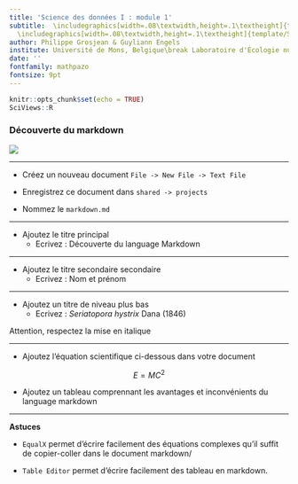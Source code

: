 ```yaml
---
title: 'Science des données I : module 1'
subtitle:  \includegraphics[width=.08\textwidth,height=.1\textheight]{template/biodatascience.png}
  \includegraphics[width=.08\textwidth,height=.1\textheight]{template/SciViews-logo.pdf} \vfill Découverte de Rstudio et du language Markdown
author: Philippe Grosjean & Guyliann Engels
institute: Université de Mons, Belgique\break Laboratoire d'Écologie numérique des Milieux aquatiques\break \includegraphics[width=.08\textwidth,height=.1\textheight]{template/EcoNum-logo.pdf} \break \url{http://biodatascience-course.sciviews.org} \break \url{Philippe.Grosjean@umons.ac.be}, \url{Guyliann.Engels@umons.ac.be}
date: ''
fontfamily: mathpazo
fontsize: 9pt
---
```




```r
knitr::opts_chunk$set(echo = TRUE)
SciViews::R
```

### Découverte du markdown

![](../image/sdd1_01/rstudio.png)

___

- Créez un nouveau document `File -> New File -> Text File`

- Enregistrez ce document dans `shared -> projects` 

- Nommez le `markdown.md`

___

- Ajoutez le titre principal 
    +  Ecrivez : Découverte du language Markdown

___

- Ajoutez le titre secondaire secondaire
    +  Ecrivez : Nom et prénom 

___


- Ajoutez un titre de niveau plus bas 
    +  Ecrivez : *Seriatopora hystrix* Dana (1846)

Attention, respectez la mise en italique 

___

- Ajoutez l'équation scientifique ci-dessous dans votre document

$$E = MC^2$$

- Ajoutez un tableau comprennant les avantages et inconvénients du language markdown


___

**Astuces**

- `EqualX` permet d'écrire facilement des équations complexes qu'il suffit de copier-coller dans le document markdown/

- `Table Editor` permet d'écrire facilement des tableau en markdown. 
